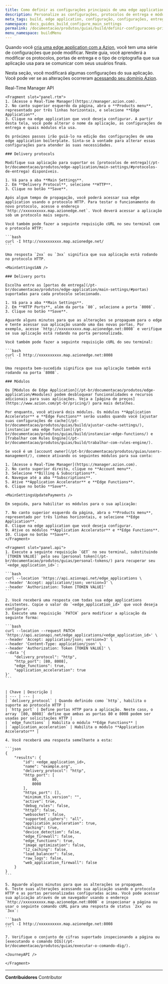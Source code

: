 ```yaml
---
title: Como definir as configurações principais de uma edge application
description: Personalize as configurações, protocolos de entrega e módulos da sua edge application.
meta_tags: build, edge application, configuração, configurações, entrega, http, portas, http3
namespace: docs_guides_build_configure_main_settings
permalink: /documentacao/produtos/guias/build/definir-configuracoes-principais/
menu_namespace: buildMenu
---
```


Quando você [cria uma edge application com a Azion](/pt-br/documentacao/produtos/comecar-com-um-template/), você tem uma série de configurações que pode modificar. Neste guia, você aprenderá a modificar os protocolos, portas de entrega e o tipo de criptografia que sua aplicação usa para se comunicar com seus usuários finais.

Nesta seção, você modificará algumas configurações do sua aplicação. Você pode ver se as alterações ocorreram [acessando seu domínio Azion](/pt-br/documentacao/produtos/guias/configurar-dominio/).

<Tabs client:visible>
    <Fragment slot="tab.rtm">Real-Time Manager</Fragment>
	<Fragment slot="tab.api">API</Fragment>

    <Fragment slot="panel.rtm">
    1. [Acesse o Real-Time Manager](https://manager.azion.com).
    2. No canto superior esquerdo da página, abra o **Products menu**, representado por três linhas horizontais, e selecione **Edge Application**.
    3. Clique na edge application que você deseja configurar. A partir desta tela, você pode alterar o nome da aplicação, as configurações de entrega e quais módulos ela usa.

    Os próximos passos irão guiá-lo na edição das configurações de uma edge application boilerplate. Sinta-se à vontade para alterar essas configurações para atender às suas necessidades.

    ### Delivery protocols

    Modifique sua aplicação para suportar os [protocolos de entrega](/pt-br/documentacao/produtos/edge-application/main-settings/#protocolos-de-entrega) disponíveis.

    1. Vá para a aba **Main Settings**.
    2. Em **Delivery Protocol**, selecione **HTTP**.
    3. Clique no botão **Save**.

    Após algum tempo de propagação, você poderá acessar sua edge application usando o protocolo HTTP. Para testar o funcionamento do novo protocolo, acesse o endereço `http://xxxxxxxxxx.map.azionedge.net`. Você deverá acessar a aplicação sob um protocolo mais seguro.

    Você também pode fazer a seguinte requisição cURL no seu terminal com o protocolo HTTP:

    ```bash
    curl -I http://xxxxxxxxxx.map.azionedge.net/
    ```

    Uma resposta `2xx` ou `3xx` significa que sua aplicação está rodando no protocolo HTTP.

    <MainSettingsSAN />

    ### Delivery ports

    Escolha entre as [portas de entrega](/pt-br/documentacao/produtos/edge-application/main-settings/#portas) suportadas para cada protocolo selecionado.

    1. Vá para a aba **Main Settings**.
    2. Em **HTTP Ports**, além da porta `80`, selecione a porta `8008`.
    3. Clique no botão **Save**.

    Aguarde alguns minutos para que as alterações se propaguem para o edge e tente acessar sua aplicação usando uma das novas portas. Por exemplo, acesse `http://xxxxxxxxxx.map.azionedge.net:8008` e verifique se sua aplicação está rodando na porta personalizada.

    Você também pode fazer a seguinte requisição cURL do seu terminal:

    ```bash
    curl -I http://xxxxxxxxxx.map.azionedge.net:8008
    ```

    Uma resposta bem-sucedida significa que sua aplicação também está rodando na porta `8008`.

    ### Módulos

    Os [Módulos de Edge Application](/pt-br/documentacao/produtos/edge-application/#modules) podem desbloquear funcionalidades e recursos adicionais para suas aplicações. Veja a [página de preços](https://www.azion.com/pt-br/pricing/) para mais detalhes.

    Por enquanto, você ativará dois módulos. Os módulos **Application Accelerator** e **Edge Functions** serão usados quando você [ajustar suas configurações de cache](/pt-br/documentacao/produtos/guias/build/ajustar-cache-settings/), [instanciar uma edge function](/pt-br/documentacao/produtos/guias/build/instanciar-edge-functions/) e [Trabalhar com Rules Engine](/pt-br/documentacao/produtos/guias/build/trabalhar-com-rules-engine/). 

    Se você é um [account owner](/pt-br/documentacao/produtos/guias/users-management/), comece ativando os seguintes módulos para sua conta:

    1. [Acesse o Real-Time Manager](https://manager.azion.com).
    2. No canto superior direito, clique no **Account menu**.
    3. Selecione **Billing & Subscriptions**.
    4. Navegue até a aba **Subscriptions**.
    5. Ative **Application Accelerator** e **Edge Functions**.
    6. Clique no botão **Save**.

    <MainSettingsUpdatePayments />

    Em seguida, para habilitar os módulos para o sua aplicação:

    7. No canto superior esquerdo da página, abra o **Products menu**, representado por três linhas horizontais, e selecione **Edge Application**.
    8. Clique na edge application que você deseja configurar.
    9. Ative os módulos **Application Accelerator** e **Edge Functions**.
    10. Clique no botão **Save**.
    </Fragment>

    <Fragment slot="panel.api">
    1. Execute a seguinte requisição `GET` no seu terminal, substituindo `[TOKEN VALUE]` pelo seu [personal token](/pt-br/documentacao/produtos/guias/personal-tokens/) para recuperar seu `<edge_application_id>`:

    ```bash
    curl --location 'https://api.azionapi.net/edge_applications \
    --header 'Accept: application/json; version=3' \
    --header 'Authorization: Token [TOKEN VALUE]'
    ```

    2. Você receberá uma resposta com todas sua edge applications existentes. Copie o valor do `<edge_application_id>` que você deseja configurar.
    3. Execute uma requisição `PATCH` para modificar a aplicação da seguinte forma:

    ```bash
    curl --location --request PATCH 'https://api.azionapi.net/edge_applications/<edge_application_id>' \
    --header 'Accept: application/json; version=3' \
    --header 'Content-Type: application/json' \
    --header 'Authorization: Token [TOKEN VALUE]' \
    --data '{
        "delivery_protocol": "http",
        "http_port": [80, 8008],
        "edge_functions": true,
        "application_acceleration": true
    }'
    ```


    | Chave | Descrição |
    | --- | --- |
    | `delivery_protocol` | Quando definido como `http`, habilita o suporte ao protocolo HTTP |
    | `http_port` | Define portas HTTP para a aplicação. Neste caso, o array `[80, 8008]` define que ambas as portas 80 e 8008 podem ser usadas por solicitações HTTP |
    | `edge_functions` | Habilita o módulo **Edge Functions** |
    | `application_acceleration` | Habilita o módulo **Application Accelerator** |

    4. Você receberá uma resposta semelhante a esta:

    ```json
    {
        "results": {
            "id": <edge_application_id>,
            "name": "example.org",
            "delivery_protocol": "http",
            "http_port": [
                80,
                8008
            ],
            "https_port": [],
            "minimum_tls_version": "",
            "active": true,
            "debug_rules": false,
            "http3": false,
            "websocket": false,
            "supported_ciphers": "all",
            "application_acceleration": true,
            "caching": true,
            "device_detection": false,
            "edge_firewall": false,
            "edge_functions": true,
            "image_optimization": false,
            "l2_caching": false,
            "load_balancer": false,
            "raw_logs": false,
            "web_application_firewall": false
        }
    }
    ```

    5. Aguarde alguns minutos para que as alterações se propaguem.
    6. Teste suas alterações acessando sua aplicação usando o protocolo HTTP e as portas personalizadas configuradas acima. Você pode acessar sua aplicação através de um navegador usando o endereço `http://xxxxxxxxxx.map.azionedge.net:8008` e inspecionar a página ou usar o seguinte comando cURL para uma resposta de status `2xx` ou `3xx`:

    ```bash
    curl -I http://xxxxxxxxxx.map.azionedge.net:8008
    ```

    7. Verifique o conjunto de cifras suportado inspecionando a página ou [executando o comando DIG](/pt-br/documentacao/produtos/guias/executar-o-comando-dig/).

    <JourneyAPI />

    </Fragment>
</Tabs>

---


**Contribuidores** <ContributorList>Contributor</ContributorList>